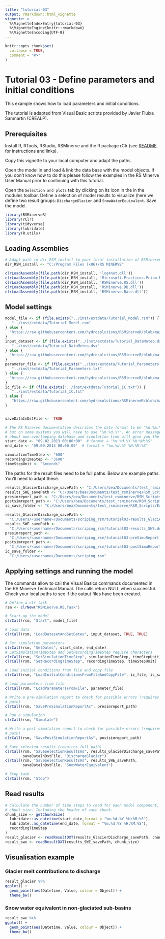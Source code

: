```yaml
---
title: "tutorial-03"
output: rmarkdown::html_vignette
vignette: >
  %\VignetteIndexEntry{tutorial-03}
  %\VignetteEngine{knitr::rmarkdown}
  %\VignetteEncoding{UTF-8}
---
```


```r
knitr::opts_chunk$set(
  collapse = TRUE,
  comment = "#>"
)
```

# Tutorial 03 - Define parameters and initial conditions
This example shows how to load parameters and initial conditions.    

The tutorial is adapted from Visual Basic scripts provided by Javier Fluixa Sanmartin (CREALP). 

## Prerequisites
Install R, RTools, RStudio, RSMinerve and the R package rClr (see [README](https://github.com/hydrosolutions/RSMinerveR#readme) for instructions and links).   

Copy this vignette to your local computer and adapt the paths.   
  
Open the model in \code{RSMinerveR/data/Model.rsm} and load & link the data base with the model objects. If you don't know how to do this please follow the examples in the RS Minerve User Manual prior to continuing with this tutorial.  

Open the ```Selection and plots``` tab by clicking on its icon in the in the modules toolbar. Define a selection of model results to visualize (here we define two result groups: ```DischargeGlacier``` and ```SnowWaterEquivalent```. Save the model.  


```r
library(RSMinerveR)
library(rClr)
library(tidyverse)
library(lubridate)
library(R.utils)
```


## Loading Assemblies

```r
# Adapt path in dir_RSM_install to your local installation of RSMinerve. 
dir_RSM_install <- "C:/Program Files (x86)/RS MINERVE"

clrLoadAssembly(file.path(dir_RSM_install, 'log4net.dll'))
clrLoadAssembly(file.path(dir_RSM_install, 'Microsoft.Practices.Prism.Mvvm.dll'))
clrLoadAssembly(file.path(dir_RSM_install, 'RSMinerve.RS.dll'))
clrLoadAssembly(file.path(dir_RSM_install, 'RSMinerve.DB.dll'))
clrLoadAssembly(file.path(dir_RSM_install, 'RSMinerve.Base.dll'))
```

## Model settings

```r
model_file <- if (file.exists("../inst/extdata/Tutorial_Model.rsm")) {
   "../inst/extdata/Tutorial_Model.rsm"
} else {
  "https://raw.githubusercontent.com/hydrosolutions/RSMinerveR/blob/main/inst/extdata/Tutorial_Model.rsm"
}
input_dataset <- if (file.exists("../inst/extdata/Tutorial_DataMeteo.dsx")) {
   "../inst/extdata/Tutorial_DataMeteo.dsx"
} else {
  "https://raw.githubusercontent.com/hydrosolutions/RSMinerveR/blob/main/inst/extdata/Tutorial_DataMeteo.dst"
}
parameter_file <- if (file.exists("../inst/extdata/Tutorial_Parameters.txt")) {
   "../inst/extdata/Tutorial_Parameters.txt"
} else {
  "https://raw.githubusercontent.com/hydrosolutions/RSMinerveR/blob/main/inst/extdata/Tutorial_Parameters.txt"
}
ic_file <- if (file.exists("../inst/extdata/Tutorial_IC.txt")) {
   "../inst/extdata/Tutorial_IC.txt"
} else {
   "https://raw.githubusercontent.com/hydrosolutions/RSMinerveR/blob/main/inst/extdata/Tutorial_IC.txt"
}


saveDataInDstFile <-  TRUE

# The RS Minerve documentation describes the date format to be "%d.%m.%Y" 
# but on some systems you will have to use "%m.%d.%Y". An error message 
# about non-overlapping database and simulation time will give you the hint. 
start_date <- "09.02.2013 00:00:00"  # format = "%m.%d.%Y %H:%M:%S"
end_date <- "09.09.2013 00:00:00"  # format = "%m.%d.%Y %H:%M:%S"

simulationTimeStep <- "600"  
recordingTimeStep <- "3600"
timeStepUnit <- "Seconds"

```


The paths for the result files need to be full paths. Below are example paths. You'll need to adapt these. 

```r
results_GlacierDischarge_savePath <- "C:/Users/bea/Documents/test_rsminerve/RSM_Scripts/Example VBS/Outputs/tutorial03-results_GlacierDischarge.dsx"
results_SWE_savePath <- "C:/Users/bea/Documents/test_rsminerve/RSM_Scripts/Example VBS/Outputs/tutorial03-results_SWE.dsx"
presimreport_path <- "C:/Users/bea/Documents/test_rsminerve/RSM_Scripts/Example VBS/Outputs/tutorial03-preSimulationReport.txt"
postsimreport_path <- "C:/Users/bea/Documents/test_rsminerve/RSM_Scripts/Example VBS/Outputs/tutorial03-postSimulationReport.txt"
ic_save_folder <- "C:/Users/bea/Documents/test_rsminerve/RSM_Scripts/Example VBS/Outputs"
```

```r
results_GlacierDischarge_savePath <- 
  "C:/Users/<username>/Documents/scriping_rsm/tutorial03-results_GlacierDischarge.dsx"
results_SWE_savePath <- 
  "C:/Users/<username>/Documents/scriping_rsm/tutorial03-results_SWE.dsx"
presimreport_path <- 
  "C:/Users/<username>/Documents/scriping_rsm/tutorial03-preSimuReport.txt"
postsimreport_path <- 
  "C:/Users/<username>/Documents/scriping_rsm/tutorial03-postSimuReport.txt"
ic_save_folder <- 
  "C:/Users/<username>/Documents/scriping_rsm"
```


## Applying settings and running the model
The \code{clrCall} commands allow to call the Visual Basics commands documented in the RS Minerve Technical Manual. The calls return NULL when successful. Check your local paths to see if the output files have been created.  
```r
# Define a clr task
rsm <- clrNew("RSMinerve.RS.Task")  

# Start-up the model
clrCall(rsm, "Start", model_file)

# Load data
clrCall(rsm, "LoadDatasetAndSetDates", input_dataset, TRUE, TRUE)

# Set simulation parameters
clrCall(rsm, "SetDates", start_date, end_date)
# SetSimulationTimeStep and SetRecordingTimeStep require characters
clrCall(rsm, "SetSimulationTimeStep", simulationTimeStep, timeStepUnit) 
clrCall(rsm, "SetRecordingTimeStep", recordingTimeStep, timeStepUnit)  

# Load initial conditions from file and copy file
clrCall(rsm, "LoadInitialConditionsFromFileAndCopyFile", ic_file, ic_save_folder)

# Load parameters from file
clrCall(rsm, "LoadParametersFromFile", parameter_file)

# Write a pre-simulation report to check for possible errors (requires full 
# path)
clrCall(rsm, "SavePreSimulationReportAs", presimreport_path)  

# Run a simulation
clrCall(rsm, "Simulate")

# Write a post-simulation report to check for possible errors (requires full 
# path)
clrCall(rsm, "SavePostSimulationReportAs", postsimreport_path)  

# Save selected results (requires full path)
clrCall(rsm, "SaveSelectionResultsAs", results_GlacierDischarge_savePath, 
        saveDataInDstFile, "DischargeGlacier")  
clrCall(rsm, "SaveSelectionResultsAs", results_SWE_savePath, 
        saveDataInDstFile, "SnowWaterEquivalent")  

# Stop task
clrCall(rsm, "Stop")
```

## Read results
```r
# Calculate the number of time steps to read for each model component, i.e. the 
# chunk size. Including the header of each chunk. 
chunk_size <- getChunkSize(
  lubridate::as_datetime(start_date,format = "%m.%d.%Y %H:%M:%S"), 
  lubridate::as_datetime(end_date, format = "%m.%d.%Y %H:%M:%S"), 
  recordingTimeStep
) 
result_glacier <- readResultDXT(results_GlacierDischarge_savePath, chunk_size)
result_swe <- readResultDXT(results_SWE_savePath, chunk_size)

```


## Visualisation example

### Glacier melt contributions to discharge
```r
result_glacier %>% 
ggplot() + 
  geom_point(aes(Datetime, Value, colour = Object)) +
  theme_bw()
```

### Snow water equivalent in non-glaciated sub-basins
```r
result_swe %>% 
ggplot() + 
  geom_point(aes(Datetime, Value, colour = Object)) +
  theme_bw()
```
